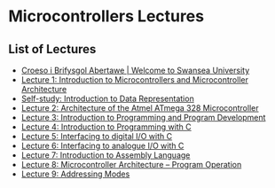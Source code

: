 # Microcontrollers Lectures {.unnumbered #eg-151-toc}

## List of Lectures

- [Croeso i Brifysgol Abertawe | Welcome to Swansea University](intro.html)
- [Lecture 1: Introduction to Microcontrollers and Microcontroller Architecture](week01)
- [Self-study: Introduction to Data Representation](data_representation)
- [Lecture 2: Architecture of the Atmel ATmega 328 Microcontroller](week02)
- [Lecture 3: Introduction to Programming and Program Development](week03)
- [Lecture 4: Introduction to Programming with C](week04)
- [Lecture 5: Interfacing to digital I/O with C](week05)
- [Lecture 6: Interfacing to analogue I/O with C](week06)
- [Lecture 7: Introduction to Assembly Language](week07)
- [Lecture 8: Microcontroller Architecture – Program Operation](week08)
- [Lecture 9: Addressing Modes](week08)
